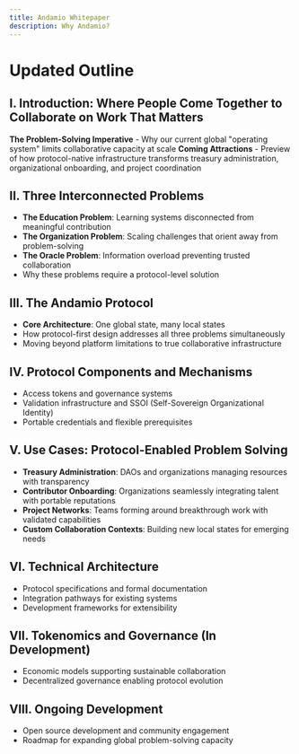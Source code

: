 ```yaml
---
title: Andamio Whitepaper
description: Why Andamio?
---
```


# Updated Outline

## I. Introduction: Where People Come Together to Collaborate on Work That Matters
**The Problem-Solving Imperative** - Why our current global "operating system" limits collaborative capacity at scale
**Coming Attractions** - Preview of how protocol-native infrastructure transforms treasury administration, organizational onboarding, and project coordination

## II. Three Interconnected Problems
- **The Education Problem**: Learning systems disconnected from meaningful contribution  
- **The Organization Problem**: Scaling challenges that orient away from problem-solving
- **The Oracle Problem**: Information overload preventing trusted collaboration
- Why these problems require a protocol-level solution

## III. The Andamio Protocol
- **Core Architecture**: One global state, many local states
- How protocol-first design addresses all three problems simultaneously
- Moving beyond platform limitations to true collaborative infrastructure

## IV. Protocol Components and Mechanisms
- Access tokens and governance systems
- Validation infrastructure and SSOI (Self-Sovereign Organizational Identity)
- Portable credentials and flexible prerequisites

## V. Use Cases: Protocol-Enabled Problem Solving
- **Treasury Administration**: DAOs and organizations managing resources with transparency
- **Contributor Onboarding**: Organizations seamlessly integrating talent with portable reputations
- **Project Networks**: Teams forming around breakthrough work with validated capabilities
- **Custom Collaboration Contexts**: Building new local states for emerging needs

## VI. Technical Architecture
- Protocol specifications and formal documentation
- Integration pathways for existing systems
- Development frameworks for extensibility

## VII. Tokenomics and Governance (In Development)
- Economic models supporting sustainable collaboration
- Decentralized governance enabling protocol evolution

## VIII. Ongoing Development
- Open source development and community engagement
- Roadmap for expanding global problem-solving capacity